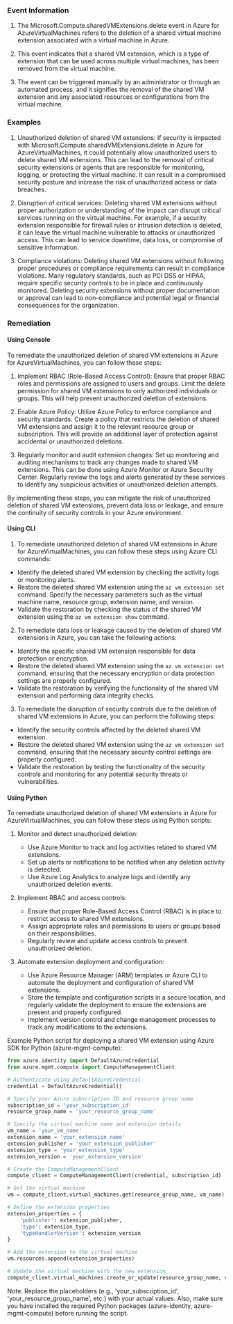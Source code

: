 
### Event Information

1. The Microsoft.Compute.sharedVMExtensions.delete event in Azure for AzureVirtualMachines refers to the deletion of a shared virtual machine extension associated with a virtual machine in Azure.

2. This event indicates that a shared VM extension, which is a type of extension that can be used across multiple virtual machines, has been removed from the virtual machine.

3. The event can be triggered manually by an administrator or through an automated process, and it signifies the removal of the shared VM extension and any associated resources or configurations from the virtual machine.


### Examples

1. Unauthorized deletion of shared VM extensions: If security is impacted with Microsoft.Compute.sharedVMExtensions.delete in Azure for AzureVirtualMachines, it could potentially allow unauthorized users to delete shared VM extensions. This can lead to the removal of critical security extensions or agents that are responsible for monitoring, logging, or protecting the virtual machine. It can result in a compromised security posture and increase the risk of unauthorized access or data breaches.

2. Disruption of critical services: Deleting shared VM extensions without proper authorization or understanding of the impact can disrupt critical services running on the virtual machine. For example, if a security extension responsible for firewall rules or intrusion detection is deleted, it can leave the virtual machine vulnerable to attacks or unauthorized access. This can lead to service downtime, data loss, or compromise of sensitive information.

3. Compliance violations: Deleting shared VM extensions without following proper procedures or compliance requirements can result in compliance violations. Many regulatory standards, such as PCI DSS or HIPAA, require specific security controls to be in place and continuously monitored. Deleting security extensions without proper documentation or approval can lead to non-compliance and potential legal or financial consequences for the organization.

### Remediation

#### Using Console

To remediate the unauthorized deletion of shared VM extensions in Azure for AzureVirtualMachines, you can follow these steps:

1. Implement RBAC (Role-Based Access Control): Ensure that proper RBAC roles and permissions are assigned to users and groups. Limit the delete permission for shared VM extensions to only authorized individuals or groups. This will help prevent unauthorized deletion of extensions.

2. Enable Azure Policy: Utilize Azure Policy to enforce compliance and security standards. Create a policy that restricts the deletion of shared VM extensions and assign it to the relevant resource group or subscription. This will provide an additional layer of protection against accidental or unauthorized deletions.

3. Regularly monitor and audit extension changes: Set up monitoring and auditing mechanisms to track any changes made to shared VM extensions. This can be done using Azure Monitor or Azure Security Center. Regularly review the logs and alerts generated by these services to identify any suspicious activities or unauthorized deletion attempts.

By implementing these steps, you can mitigate the risk of unauthorized deletion of shared VM extensions, prevent data loss or leakage, and ensure the continuity of security controls in your Azure environment.

#### Using CLI

1. To remediate unauthorized deletion of shared VM extensions in Azure for AzureVirtualMachines, you can follow these steps using Azure CLI commands:

- Identify the deleted shared VM extension by checking the activity logs or monitoring alerts.
- Restore the deleted shared VM extension using the `az vm extension set` command. Specify the necessary parameters such as the virtual machine name, resource group, extension name, and version.
- Validate the restoration by checking the status of the shared VM extension using the `az vm extension show` command.

2. To remediate data loss or leakage caused by the deletion of shared VM extensions in Azure, you can take the following actions:

- Identify the specific shared VM extension responsible for data protection or encryption.
- Restore the deleted shared VM extension using the `az vm extension set` command, ensuring that the necessary encryption or data protection settings are properly configured.
- Validate the restoration by verifying the functionality of the shared VM extension and performing data integrity checks.

3. To remediate the disruption of security controls due to the deletion of shared VM extensions in Azure, you can perform the following steps:

- Identify the security controls affected by the deleted shared VM extension.
- Restore the deleted shared VM extension using the `az vm extension set` command, ensuring that the necessary security control settings are properly configured.
- Validate the restoration by testing the functionality of the security controls and monitoring for any potential security threats or vulnerabilities.

#### Using Python

To remediate unauthorized deletion of shared VM extensions in Azure for AzureVirtualMachines, you can follow these steps using Python scripts:

1. Monitor and detect unauthorized deletion:
   - Use Azure Monitor to track and log activities related to shared VM extensions.
   - Set up alerts or notifications to be notified when any deletion activity is detected.
   - Use Azure Log Analytics to analyze logs and identify any unauthorized deletion events.

2. Implement RBAC and access controls:
   - Ensure that proper Role-Based Access Control (RBAC) is in place to restrict access to shared VM extensions.
   - Assign appropriate roles and permissions to users or groups based on their responsibilities.
   - Regularly review and update access controls to prevent unauthorized deletion.

3. Automate extension deployment and configuration:
   - Use Azure Resource Manager (ARM) templates or Azure CLI to automate the deployment and configuration of shared VM extensions.
   - Store the template and configuration scripts in a secure location, and regularly validate the deployment to ensure the extensions are present and properly configured.
   - Implement version control and change management processes to track any modifications to the extensions.

Example Python script for deploying a shared VM extension using Azure SDK for Python (azure-mgmt-compute):

```python
from azure.identity import DefaultAzureCredential
from azure.mgmt.compute import ComputeManagementClient

# Authenticate using DefaultAzureCredential
credential = DefaultAzureCredential()

# Specify your Azure subscription ID and resource group name
subscription_id = 'your_subscription_id'
resource_group_name = 'your_resource_group_name'

# Specify the virtual machine name and extension details
vm_name = 'your_vm_name'
extension_name = 'your_extension_name'
extension_publisher = 'your_extension_publisher'
extension_type = 'your_extension_type'
extension_version = 'your_extension_version'

# Create the ComputeManagementClient
compute_client = ComputeManagementClient(credential, subscription_id)

# Get the virtual machine
vm = compute_client.virtual_machines.get(resource_group_name, vm_name)

# Define the extension properties
extension_properties = {
    'publisher': extension_publisher,
    'type': extension_type,
    'typeHandlerVersion': extension_version
}

# Add the extension to the virtual machine
vm.resources.append(extension_properties)

# Update the virtual machine with the new extension
compute_client.virtual_machines.create_or_update(resource_group_name, vm_name, vm)
```

Note: Replace the placeholders (e.g., 'your_subscription_id', 'your_resource_group_name', etc.) with your actual values. Also, make sure you have installed the required Python packages (azure-identity, azure-mgmt-compute) before running the script.

